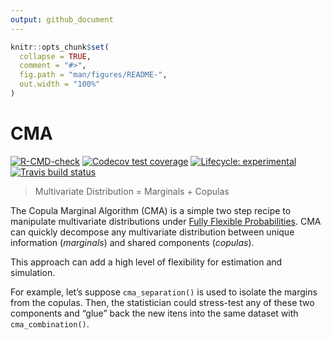 ```yaml
---
output: github_document
---
```


<!-- README.md is generated from README.Rmd. Please edit that file -->

```r
knitr::opts_chunk$set(
  collapse = TRUE,
  comment = "#>",
  fig.path = "man/figures/README-",
  out.width = "100%"
)
```

# CMA

<!-- badges: start -->

[![R-CMD-check](https://github.com/Reckziegel/CMA/workflows/R-CMD-check/badge.svg)](https://github.com/Reckziegel/CMA/actions) [![Codecov test coverage](https://codecov.io/gh/Reckziegel/CMA/branch/main/graph/badge.svg)](https://codecov.io/gh/Reckziegel/CMA?branch=main) [![Lifecycle: experimental](https://img.shields.io/badge/lifecycle-experimental-orange.svg)](https://lifecycle.r-lib.org/articles/stages.html#experimental) [![Travis build status](https://travis-ci.com/Reckziegel/CMA.svg?branch=main)](https://travis-ci.com/Reckziegel/CMA)

<!-- badges: end -->

> Multivariate Distribution = Marginals + Copulas

The Copula Marginal Algorithm (CMA) is a simple two step recipe to manipulate multivariate distributions under [Fully Flexible Probabilities](https://github.com/Reckziegel/FFP). CMA can quickly decompose any multivariate distribution between unique information (*marginals*) and shared components (*copulas*).

This approach can add a high level of flexibility for estimation and simulation.

For example, let's suppose `cma_separation()` is used to isolate the margins from the copulas. Then, the statistician could stress-test any of these two components and "glue" back the new itens into the same dataset with `cma_combination()`.
